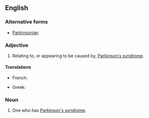 ==English==

===Alternative forms===
* [[Parkinsonian]]

===Adjective===
{{en-adj}}

# {{context|neurology|disease|lang=en}} Relating to, or appearing to be caused by, [[Parkinson's syndrome]].

====Translations====
{{trans-top}}
* French: {{t+|fr|parkinsonien}}
{{trans-mid}}
* Greek: {{t|el|παρκινσονικός|m|tr=parkinsonikós|sc=Grek}}
{{trans-bottom}}

===Noun===
{{en-noun}}

# {{context|neurology|disease|lang=en}} One who has [[Parkinson's syndrome]].